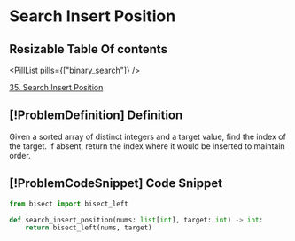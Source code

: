 # Search Insert Position

## Resizable Table Of contents

<DifficultyBadge difficulty="easy" />

<PillList pills={["binary_search"]} />

[35. Search Insert Position](https://leetcode.com/problems/search-insert-position)

## [!ProblemDefinition] Definition

Given a sorted array of distinct integers and a target value, find the index of the target. If absent, return the index where it would be inserted to maintain order.

## [!ProblemCodeSnippet] Code Snippet

```python meta="source=problems/35-search-insert-position/solution.py"
from bisect import bisect_left

def search_insert_position(nums: list[int], target: int) -> int:
    return bisect_left(nums, target)
```

